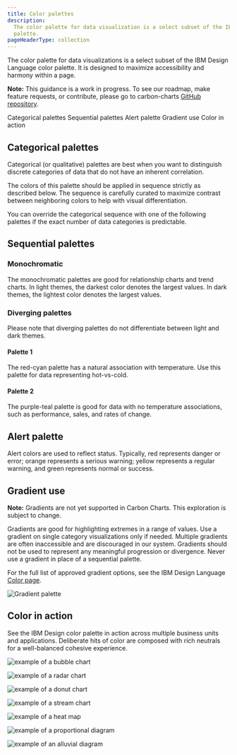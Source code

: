 ```yaml
---
title: Color palettes
description:
  The color palette for data visualization is a select subset of the IBM Design Language color
  palette.
pageHeaderType: collection
---
```


<PageDescription>

The color palette for data visualizations is a select subset of the IBM Design Language color
palette. It is designed to maximize accessibility and harmony within a page.

</PageDescription>

<InlineNotification>

**Note:** This guidance is a work in progress. To see our roadmap, make feature requests, or
contribute, please go to carbon-charts
[GitHub repository](https://github.com/carbon-design-system/carbon-charts).

</InlineNotification>

<AnchorLinks>

<AnchorLink>Categorical palettes</AnchorLink>
<AnchorLink>Sequential palettes</AnchorLink>
<AnchorLink>Alert palette</AnchorLink>
<AnchorLink>Gradient use</AnchorLink>
<AnchorLink>Color in action</AnchorLink>

</AnchorLinks>

## Categorical palettes

Categorical (or qualitative) palettes are best when you want to distinguish discrete categories of
data that do not have an inherent correlation.

The colors of this palette should be applied in sequence strictly as described below. The sequence
is carefully curated to maximize contrast between neighboring colors to help with visual
differentiation.

<ColorPalette type="categorical" />

You can override the categorical sequence with one of the following palettes if the exact number of
data categories is predictable.

<ColorPalette type="grouped" />

## Sequential palettes

### Monochromatic

The monochromatic palettes are good for relationship charts and trend charts. In light themes, the
darkest color denotes the largest values. In dark themes, the lightest color denotes the largest
values.

<ColorPalette type="sequential" isMono />

### Diverging palettes

Please note that diverging palettes do not differentiate between light and dark themes.

#### Palette 1

The red-cyan palette has a natural association with temperature. Use this palette for data
representing hot-vs-cold.

#### Palette 2

The purple-teal palette is good for data with no temperature associations, such as performance,
sales, and rates of change.

<ColorPalette type="sequential" isDiverging />

## Alert palette

Alert colors are used to reflect status. Typically, red represents danger or error; orange
represents a serious warning; yellow represents a regular warning, and green represents normal or
success.

<ColorPalette twoColumn type="alert" />

## Gradient use

<InlineNotification>

**Note:** Gradients are not yet supported in Carbon Charts. This exploration is subject to change.

</InlineNotification>

Gradients are good for highlighting extremes in a range of values. Use a gradient on single category
visualizations only if needed. Multiple gradients are often inaccessible and are discouraged in our
system. Gradients should not be used to represent any meaningful progression or divergence. Never
use a gradient in place of a sequential palette.

For the full list of approved gradient options, see the IBM Design Language
[Color page](https://www.ibm.com/design/language/elements/color#gradients).

<Row>
<Column colLg={8} colMd={6} colSm={4}>

![Gradient palette](/data-visualization/color-palettes/gradient.png)

</Column>
</Row>

## Color in action

See the IBM Design color palette in action across multiple business units and applications.
Deliberate hits of color are composed with rich neutrals for a well-balanced cohesive experience.

<Grid>
<Column lg={6} md={4} sm={4}>

![example of a bubble chart](/data-visualization/color-palettes/color_gallery_1.png)

</Column>

<Column lg={6} md={4} sm={4}>

![example of a radar chart](/data-visualization/color-palettes/color_gallery_2.png)

</Column>

<Column lg={6} md={4} sm={4}>

![example of a donut chart](/data-visualization/color-palettes/color_gallery_3.png)

</Column>

<Column lg={6} md={4} sm={4}>

![example of a stream chart](/data-visualization/color-palettes/color_gallery_4.png)

</Column>

<Column lg={12} md={8} sm={4}>

![example of a heat map](/data-visualization/color-palettes/color_gallery_5.png)

</Column>

<Column lg={12} md={8} sm={4}>

![example of a proportional diagram](/data-visualization/color-palettes/color_gallery_6.png)

</Column>

<Column lg={12} md={8} sm={4}>

![example of an alluvial diagram](/data-visualization/color-palettes/color_gallery_7.png)

</Column>
</Grid>
